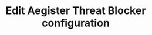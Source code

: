 ---
title: Edit Aegister Threat Blocker configuration
sidebarTitle: Edit ATB
openapi: put /api/v1/atb/{id}
---